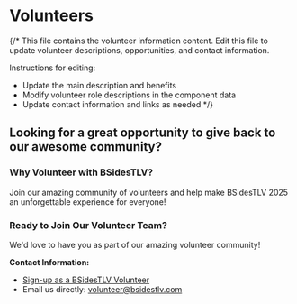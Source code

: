# Volunteers

{/*
This file contains the volunteer information content.
Edit this file to update volunteer descriptions, opportunities, and contact information.

Instructions for editing:

- Update the main description and benefits
- Modify volunteer role descriptions in the component data
- Update contact information and links as needed
*/}

## Looking for a great opportunity to give back to our awesome community?

### Why Volunteer with BSidesTLV?

Join our amazing community of volunteers and help make BSidesTLV 2025 an unforgettable experience for everyone!

### Ready to Join Our Volunteer Team?

We'd love to have you as part of our amazing volunteer community!

**Contact Information:**

- [Sign-up as a BSidesTLV Volunteer](https://signup.com/go/XWAtoJV)
- Email us directly: [volunteer@bsidestlv.com](mailto:volunteer@bsidestlv.com)
